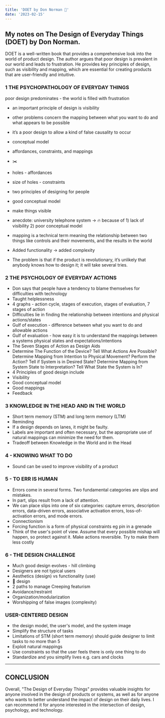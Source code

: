 ```yaml
---
title: 'DOET by Don Norman 📔'
date: '2023-02-15'
---
```


## My notes on The Design of Everyday Things (DOET) by Don Norman.

DOET is a well-written book that provides a comprehensive look into the world of product design. The author argues that poor design is prevalent in our world and leads to frustration. He provides key principles of design, such as visibility and mapping, which are essential for creating products that are user-friendly and intuitive.

### 1 THE PSYCHOPATHOLOGY OF EVERYDAY THINGS

poor design predominates - the world is filled with frustration

- an important principle of design is visibility
- other problems concern the mapping between what you want to do and what appears to be possible
- it’s a poor design to allow a kind of false causality to occur
- conceptual model
- affordances, constraints, and mappings
- ✂️
- holes - affordances
- size of holes - constraints
- two principles of designing for people
- good conceptual model
- make things visible
- anecdote: university telephone system → 🔥 because of 1) lack of visibility 2) poor conceptual model

- mapping is a technical term meaning the relationship between two things like controls and their movements, and the results in the world
- Added functionality → added complexity
- The problem is that if the product is revolutionary, it’s unlikely that anybody knows how to design it; it will take several tries.

### 2 THE PSYCHOLOGY OF EVERYDAY ACTIONS

- Don says that people have a tendency to blame themselves for difficulties with technology
- Taught helplessness
- 4 graphs - action cycle, stages of execution, stages of evaluation, 7 stages of action
- Difficulties lie in finding the relationship between intentions and physical actions/states
- Gulf of execution - difference between what you want to do and allowable actions
- Gulf of evaluation - how easy it is to understand the mappings between a systems physical states and expectations/intentions
- The Seven Stages of Action as Design Aids
- Determine The Function of the Device? Tell What Actions Are Possible? Determine Mapping from Intention to Physical Movement? Perform the Action? Tell if System is in Desired State? Determine Mapping from System State to Interpretation? Tell What State the System is In?
- 4 Principles of good design include
- Visibility
- Good conceptual model
- Good mappings
- Feedback

### 3 KNOWLEDGE IN THE HEAD AND IN THE WORLD

- Short term memory (STM) and long term memory (LTM)
- Reminding
- If a design depends on lanes, it might be faulty.
- Labels are important and often necessary, but the appropriate use of natural mappings can minimize the need for them.
- Tradeoff between Knowledge in the World and in the Head

### 4 - KNOWING WHAT TO DO

- Sound can be used to improve visibility of a product

### 5 - TO ERR IS HUMAN

- Errors come in several forms. Two fundamental categories are slips and mistakes.
- In part, slips result from a lack of attention.
- We can place slips into one of six categories: capture errors, description errors, data-driven errors, associative activation errors, loss-of-activation errors, and mode errors.
- Connectionism
- Forcing function is a form of physical constraints eg pin in a grenade
- Think of the user's point of view. Assume that every possible mishap will happen, so protect against it. Make actions reversible. Try to make them less costly

### 6 - THE DESIGN CHALLENGE

- Much good design evolves - hill climbing
- Designers are not typical users
- Aesthetics (design) vs functionality (use)
- 🚰 design
- 2 paths to manage Creeping featurism
- Avoidance/restraint
- Organization/modularization
- Worshipping of false images (complexity)

### USER-CENTERED DESIGN

- the design model, the user's model, and the system image
- Simplify the structure of tasks
- Limitations of STM (short term memory) should guide designer to limit tasks to no more than 5
- Exploit natural mappings
- Use constraints so that the user feels there is only one thing to do
- Standardize and you simplify lives e.g. cars and clocks

---

## CONCLUSION

Overall, "The Design of Everyday Things" provides valuable insights for anyone involved in the design of products or systems, as well as for anyone who wants to better understand the impact of design on their daily lives. I can recommend it for anyone interested in the intersection of design, psychology, and technology.